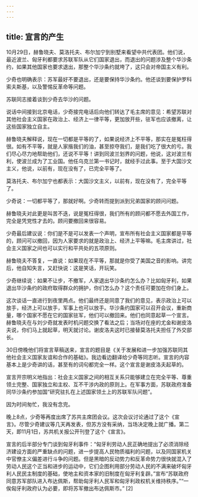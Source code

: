 ```yaml
---
---
---
```

title: 宣言的产生
---





10月29日，赫鲁晓夫、莫洛托夫、布尔加宁到别墅来看望中共代表团。他们说，最近波兰、匈牙利都要求苏联军队从它们国家退出，而退出的问题涉及整个华沙条约，如果其他国家也要求退出，那整个华沙条约就垮了，这只会对帝国主义有利。

少奇也明确表示：苏军最好不要退出，还是要保持华沙条约。他还谈到要保护罗科索夫斯基，以及警惕反革命等问题。

苏联同志接着谈到少奇去华沙的问题。

说话中间接到北京电话，少奇接完电话后向他们转达了毛主席的意见：希望苏联对其他社会主义国家在政治上、经济上一律平等，更加放开些，驻军也应该撤离，让这些国家独立自主。

赫鲁晓夫解释说，现在一切都是平等的了，如果说经济上不平等，那实在是冤枉得很。如有不平等，就是人家揩我们的油，甚至掠夺我们，是我们吃了很大的亏。我们尽心尽力地帮助他们，还说不平等！讲到同波兰划界的问题，他说，这对波兰有利，使波兰成为了工业国。他任乌克兰第一书记时，就经手过此事。至于大国沙文主义，他说，以前有，现在没有了，已完全平等了。

莫洛托夫、布尔加宁也都表示：大国沙文主义，以前有，现在没有了，完全平等了。

少奇说：一切都平等了，那就好啊。少奇转而提到派到兄弟国家的顾问问题。

赫鲁晓夫对此更是叫苦不迭，说是冤枉得很，我们所有的顾问都不愿去外国工作，完全是凭党性才去的。顾问要撤回来很容易。

少奇最后建议说：你们是不是可以发表一个声明，宣布所有社会主义国家都是平等的，顾问可以撤回，因为人家要求的就是政治上、经济上平等嘛。毛主席讲过，社会主义国家之间也可以实行和平共处的五项原则。

赫鲁晓夫不答复，一直说：如果现在不平等，那就是你受了美国之音的影响。讲完后，他自知失言，又赶快说：这是笑话，开玩笑。

少奇继续说：如果不让步，不撤军，人家退出华沙条约怎么办？比如匈牙利，如果退出华沙条约的政府取得群众的拥护，你们怎么办？这个责任可要加在你们身上。

这次谈话一直进行到夜里两点。他们最终还是同意了我们的意见，表示政治上可以放手，经济上可以放手，军事上也可以放手。华沙条约国家可以召开会议，重新商量，哪个国家不愿在它的国家驻军，他们可以撤回来。他们也同意起草一个宣言。赫鲁晓夫在与刘少奇就发表时机问题交换了看法之后；当场对在座的尤金和谢皮洛夫说，你们马上就起草，明天就讨论。谢皮洛夫这时已接替莫洛托夫担任了外交部长。

30日傍晚他们将宣言草稿送来，宣言的题目是《关于发展和进一步加强苏联同其他社会主义国家友谊和合作的基础》。我边看边翻译给少奇等同志听。宣言的内容基本上是少奇讲的话，甚至有的词句都完全一样。这个宣言是谢皮洛夫起草的。

宣言开宗明义地指出：社会主义国家之间的相互关系只能够建立在完全平等、尊重领土完整、国家独立和主权、互不干涉内政的原则上。在军事方面，苏联政府准备同华沙条约参加国“研究驻扎在上述国家领土上的苏联军队问题”。

因为时间匆忙，我没有念完。

晚上8点，少奇等再度出席了苏共主席团会议。这次会议讨论通过了这个《宣言》。尽管少奇建议等几天再发表，但苏方没有采纳，当场决定晚上就广播。第二天，即11月1日，苏共机关报公开刊登了这个《宣言》。

宣言的后半部分专门谈到匈牙利事件：“匈牙利劳动人民正确地提出了必须消除经济建设方面的严重缺点的问题，进一步提高人民物质福利的问题，以及同国家机关中官僚主义偏差进行斗争的问题。但是黑暗的反动势力和反革命势力很快就混入了劳动人民这个正当和进步的运动中，它们企图利用部分劳动人民的不满来破坏匈牙利人民民主制度的基础，使地主和资本家的旧制度在匈牙利复辟。”宣布“苏联政府同意苏军部队进入布达佩斯，帮助匈牙利人民军和匈牙利政权机关维持秩序。”“一俟匈牙利政府认为必要，即将苏军撤出布达佩斯市。” [2]